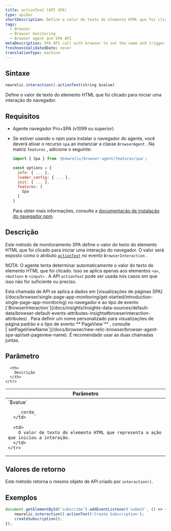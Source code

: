 ```yaml
---
title: actionText (API SPA)
type: apiDoc
shortDescription: Define o valor de texto do elemento HTML que foi clicado para iniciar uma interação do navegador.
tags:
  - Browser
  - Browser monitoring
  - Browser agent and SPA API
metaDescription: SPA API call with browser to set the name and trigger of a browser interaction that is not a route change or URL change.
freshnessValidatedDate: never
translationType: machine
---
```


## Sintaxe

```js
newrelic.interaction().actionText(string $value)
```

Define o valor de texto do elemento HTML que foi clicado para iniciar uma interação do navegador.

## Requisitos

* Agente navegador Pro+SPA (v1099 ou superior)

* Se estiver usando o npm para instalar o navegador do agente, você deverá ativar o recurso `spa` ao instanciar a classe `BrowserAgent` . Na matriz `features` , adicione o seguinte:

  ```js
  import { Spa } from '@newrelic/browser-agent/features/spa';

  const options = {
    info: { ... },
    loader_config: { ... },
    init: { ... },
    features: [
      Spa
    ]
  }
  ```

  Para obter mais informações, consulte a [documentação de instalação do navegador npm](https://www.npmjs.com/package/@newrelic/browser-agent#new-relic-browser-agent).

## Descrição

Este método de monitoramento SPA define o valor do texto do elemento HTML que foi clicado para iniciar uma interação do navegador. O valor será exposto como o atributo [`actionText`](/docs/insights/explore-data/attributes/browser-default-attributes-insights#interaction-actionText) no evento `BrowserInteraction` .

NOTA: O agente tenta determinar automaticamente o valor do texto do elemento HTML que foi clicado. Isso se aplica apenas aos elementos `<a>`, `<button>` e `<input>` . A API `actionText` pode ser usada nos casos em que isso não for suficiente ou preciso.

<Callout variant="tip">
  Esta chamada de API se aplica a dados em [visualizações de páginas SPA](/docs/browser/single-page-app-monitoring/get-started/introduction-single-page-app-monitoring) no navegador e ao tipo de evento [`BrowserInteraction`](/docs/insights/insights-data-sources/default-data/browser-default-events-attributes-insights#browserinteraction-attributes) . Para definir um nome personalizado para visualizações de página padrão e o tipo de evento <DoNotTranslate>**`PageView`**</DoNotTranslate> , consulte [`setPageViewName`](/docs/browser/new-relic-browser/browser-agent-spa-api/set-pageview-name). É recomendado usar as duas chamadas juntas.
</Callout>

## Parâmetro

<table>
  <thead>
    <tr>
      <th width="25%">
        Parâmetro
      </th>

      <th>
        Descrição
      </th>
    </tr>
  </thead>

  <tbody>
    <tr>
      <td>
        `$value`

        _corda_
      </td>

      <td>
        O valor de texto do elemento HTML que representa a ação que iniciou a interação.
      </td>
    </tr>
  </tbody>
</table>

## Valores de retorno

Este método retorna o mesmo objeto de API criado por `interaction()`.

## Exemplos

```js
document.getElementById('subscribe').addEventListener('submit', () => {
    newrelic.interaction().actionText('Create Subscription');
    createSubscription();
});
```